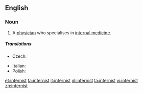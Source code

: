 ==English==

===Noun===
{{en-noun}}

# {{medicine}} A [[physician]] who specialises in [[internal medicine]].

=====Translations=====
{{trans-top|specialist in internal medicine}}
* Czech: {{t-|cs|internista|m}}
{{trans-mid}}
* Italian: {{t-|it|internista|m|f}}
* Polish: {{t-|pl|internista|m}}
{{trans-bottom}}

[[et:internist]]
[[fa:internist]]
[[it:internist]]
[[nl:internist]]
[[ta:internist]]
[[vi:internist]]
[[zh:internist]]